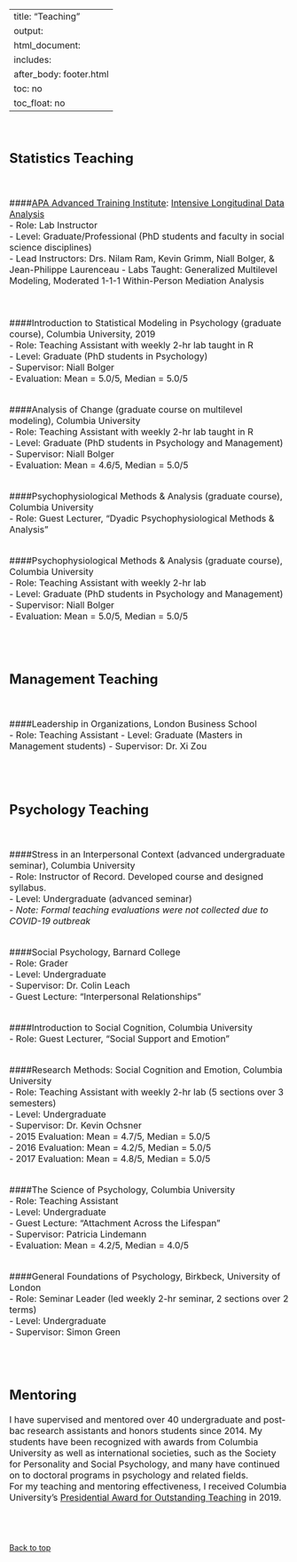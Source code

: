 
---
title: "Teaching"
output:
  html_document:
    includes:
      after_body: footer.html
    toc: no
    toc_float: no
---


<font size="3"> 

<br>


## Statistics Teaching


<br>

####[APA Advanced Training Institute](https://www.apa.org/science/resources/ati/){target="_blank"}: [Intensive Longitudinal Data Analysis](https://longitudinalresearchinstitute.com/){target="_blank"} <br>
- Role: Lab Instructor <br>
- Level: Graduate/Professional (PhD students and faculty in social science disciplines) <br>
- Lead Instructors: Drs. Nilam Ram, Kevin Grimm, Niall Bolger, & Jean-Philippe Laurenceau
- Labs Taught: Generalized Multilevel Modeling, Moderated 1-1-1 Within-Person Mediation Analysis <br>
<br>
<br>


####Introduction to Statistical Modeling in Psychology (graduate course), Columbia University, 2019 <br>
- Role: Teaching Assistant with weekly 2-hr lab taught in R <br>
- Level: Graduate (PhD students in Psychology) <br>
- Supervisor: Niall Bolger <br>
- Evaluation: Mean = 5.0/5, Median = 5.0/5
<br>
<br>

####Analysis of Change (graduate course on multilevel modeling), Columbia University
<br>
- Role: Teaching Assistant with weekly 2-hr lab taught in R <br>
- Level: Graduate (PhD students in Psychology and Management) <br>
- Supervisor: Niall Bolger <br>
- Evaluation: Mean = 4.6/5, Median = 5.0/5 
<br>
<br>

####Psychophysiological Methods & Analysis (graduate course), Columbia University
<br>
- Role: Guest Lecturer, "Dyadic Psychophysiological Methods & Analysis" 
<br>
<br>

####Psychophysiological Methods & Analysis (graduate course), Columbia University
<br>
- Role: Teaching Assistant with weekly 2-hr lab <br>
- Level: Graduate (PhD students in Psychology and Management) <br>
- Supervisor: Niall Bolger <br>
- Evaluation: Mean = 5.0/5, Median = 5.0/5 
<br>
<br>


<br>

## Management Teaching
<br>

####Leadership in Organizations, London Business School <br>
- Role: Teaching Assistant 
- Level: Graduate (Masters in Management students)
- Supervisor: Dr. Xi Zou

<br>
<br>

## Psychology Teaching  

<br>

####Stress in an Interpersonal Context (advanced undergraduate seminar), Columbia University <br>
- Role: Instructor of Record. Developed course and designed syllabus. <br>
- Level: Undergraduate (advanced seminar) <br>
- *Note: Formal teaching evaluations were not collected due to COVID-19 outbreak*
<br>
<br>


####Social Psychology, Barnard College <br>
- Role: Grader <br>
- Level: Undergraduate <br>
- Supervisor: Dr. Colin Leach <br>
- Guest Lecture: "Interpersonal Relationships" 
<br>
<br>

####Introduction to Social Cognition, Columbia University <br>
- Role: Guest Lecturer, "Social Support and Emotion" 
<br>
<br>

####Research Methods: Social Cognition and Emotion, Columbia University <br>
- Role: Teaching Assistant with weekly 2-hr lab (5 sections over 3 semesters) <br>
- Level: Undergraduate <br>
- Supervisor: Dr. Kevin Ochsner <br>
- 2015 Evaluation: Mean = 4.7/5, Median = 5.0/5 <br>
- 2016 Evaluation: Mean = 4.2/5, Median = 5.0/5 <br> 
- 2017 Evaluation: Mean = 4.8/5, Median = 5.0/5 
<br>
<br>

####The Science of Psychology, Columbia University <br>
- Role: Teaching Assistant <br>
- Level: Undergraduate <br>
- Guest Lecture: "Attachment Across the Lifespan" <br>
- Supervisor: Patricia Lindemann <br>
- Evaluation: Mean = 4.2/5, Median = 4.0/5 
<br>
<br>


####General Foundations of Psychology, Birkbeck, University of London <br>
- Role: Seminar Leader (led weekly 2-hr seminar, 2 sections over 2 terms) <br>
- Level: Undergraduate <br>
- Supervisor: Simon Green
<br>
<br>

<br>


## Mentoring

I have supervised and mentored over 40 undergraduate and post-bac research assistants and honors students since 2014. My students have been recognized with awards from Columbia University as well as international societies, such as the Society for Personality and Social Psychology, and many have continued on to doctoral programs in psychology and related fields. 
<br>
For my teaching and mentoring effectiveness, I received Columbia University's [Presidential Award for Outstanding Teaching](https://provost.columbia.edu/content/presidential-teaching-awards){target="_blank"} in 2019. 


<br>
<br>



</font> 

 <a href="#top">Back to top</a>